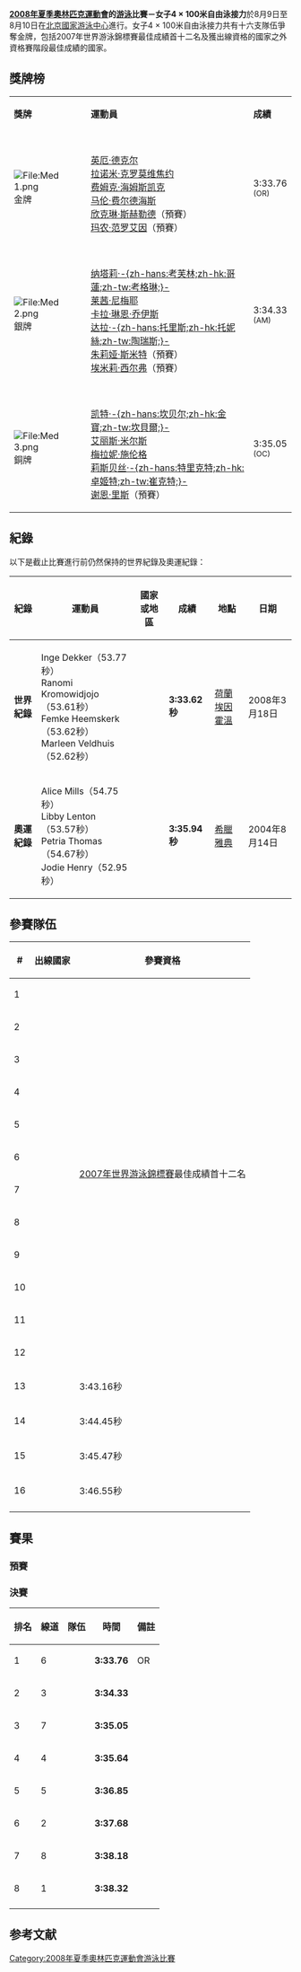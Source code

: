 {{noteTA
|1=zh-hans:專項; zh-hant:項目;
}}

{{2008年夏季奧林匹克運動會游泳比賽}}

'''[[2008年夏季奧林匹克運動會|2008年夏季奧林匹克運動會]]的[[2008年夏季奧林匹克運動會游泳比賽|游泳]]比賽－女子4 × 100米自由泳接力'''於8月9日至8月10日在[[北京國家游泳中心|北京國家游泳中心]]進行。女子4 × 100米自由泳接力共有十六支隊伍爭奪金牌，包括2007年世界游泳錦標賽最佳成績首十二名及獲出線資格的國家之外資格賽階段最佳成績的國家。

== 獎牌榜 ==
{| class="wikitable"
|- bgcolor="#efefef"
| '''獎牌'''
| '''運動員'''
| '''成績'''
|-
| bgcolor="gold" | [[File:Med_1.png|File:Med 1.png]] 金牌
| {{flagIOCteam|NED|2008年夏季}}<br />[[英厄·德克尔|英厄·德克尔]]<br />[[拉诺米·克罗莫维焦约|拉诺米·克罗莫维焦约]]<br />[[费姆克·海姆斯凯克|费姆克·海姆斯凯克]]<br />[[马伦·费尔德海斯|马伦·费尔德海斯]]<br />[[欣克琳·斯赫勒德|欣克琳·斯赫勒德]]（預賽）<br />[[玛农·范罗艾因|玛农·范罗艾因]]（預賽）||3:33.76 <br /><small>(OR)</small>
|-
| bgcolor="silver" | [[File:Med_2.png|File:Med 2.png]] 銀牌
| {{flagIOCteam|USA|2008年夏季}}<br />[[納塔莉·考芙林|纳塔莉·-{zh-hans:考芙林;zh-hk:哥蓮;zh-tw:考格琳;}-]]<br />[[莱茜·尼梅耶|莱茜·尼梅耶]]<br />[[卡拉·琳恩·乔伊斯|卡拉·琳恩·乔伊斯]]<br />[[达拉·托里斯|达拉·-{zh-hans:托里斯;zh-hk:托妮絲;zh-tw:陶瑞斯;}-]]<br />[[朱莉娅·斯米特|朱莉娅·斯米特]]（預賽）<br />[[埃米莉·西尔弗|埃米莉·西尔弗]]（預賽）||3:34.33 <br /><small>(AM)</small>
|-
| bgcolor="cc9966" | [[File:Med_3.png|File:Med 3.png]] 銅牌
| {{flagIOCteam|AUS|2008年夏季}} <br />[[凯特·坎贝尔|凯特·-{zh-hans:坎贝尔;zh-hk:金寶;zh-tw:坎貝爾;}-]]<br />[[艾丽斯·米尔斯|艾丽斯·米尔斯]]<br />[[梅拉妮·施伦格|梅拉妮·施伦格]]<br />[[莉斯贝丝·特里克特|莉斯贝丝·-{zh-hans:特里克特;zh-hk:卓姬特;zh-tw:崔克特;}-]]<br />[[谢恩·里斯|谢恩·里斯]]（預賽）||3:35.05 <br /><small>(OC)</small>
|}

== 紀錄 ==
以下是截止比賽進行前仍然保持的世界紀錄及奧運紀錄：
{| class="wikitable" style="text-align:center; font-size:85%"
|-
! 紀錄 
! 運動員
! 國家或地區
! 成績
! 地點
! 日期
|-
| '''世界紀錄'''
| Inge Dekker（53.77秒）<br />Ranomi Kromowidjojo（53.61秒）<br />Femke Heemskerk（53.62秒）<br />Marleen Veldhuis（52.62秒）
| {{NED}}
| ''' 3:33.62秒'''
| [[荷蘭|荷蘭]][[埃因霍溫|埃因霍溫]]
| 2008年3月18日
|-
| '''奧運紀錄'''
| Alice Mills（54.75秒）<br />Libby Lenton（53.57秒）<br />Petria Thomas（54.67秒）<br />Jodie Henry（52.95秒）
| {{AUS}}
| ''' 3:35.94秒'''
| [[希臘|希臘]][[雅典|雅典]]
| 2004年8月14日
|}

== 參賽隊伍 ==
{| class="wikitable" width=400 style="text-align:center; font-size:90%"
|-
! #
! 出線國家
! colspan=2|參賽資格
|-
| 1 || align="left"|{{flagIOC|USA|2008年夏季}} || rowspan=12 colspan=2|[[2007年世界游泳錦標賽|2007年世界游泳錦標賽]]最佳成績首十二名
|-
| 2 || align="left"|{{flagIOC|NED|2008年夏季}}
|-
| 3 || align="left"|{{flagIOC|AUS|2008年夏季}} 
|-
| 4 || align="left"|{{flagIOC|SWE|2008年夏季}} 
|-
| 5 || align="left"|{{flagIOC|GER|2008年夏季}} 
|-
| 6 || align="left"|{{flagIOC|CHN|2008年夏季}} 
|-
| 7 || align="left"|{{flagIOC|FRA|2008年夏季}} 
|-
| 8 || align="left"|{{flagIOC|GBR|2008年夏季}} 
|-
| 9 || align="left"|{{flagIOC|BLR|2008年夏季}} 
|-
| 10 || align="left"|{{flagIOC|CAN|2008年夏季}}
|-
| 11 || align="left"|{{flagIOC|UKR|2008年夏季}} 
|-
| 12 || align="left"|{{flagIOC|NZL|2008年夏季}} 
|-
| 13 || align="left"|{{flagIOC|BRA|2008年夏季}} || 3:43.16秒 || rowspan=4|資格賽階段最佳成績的國家
|-
| 14 || align="left"|{{flagIOC|JPN|2008年夏季}} || 3:44.45秒
|-
| 15 || align="left"|{{flagIOC|FIN|2008年夏季}} || 3:45.47秒
|-
| 16 || align="left"|{{flagIOC|BEL|2008年夏季}} || 3:46.55秒
|-
|}


== 賽果 ==
=== 預賽 ===

=== 決賽 ===
{| class="wikitable sortable" width=70% style="text-align:center"
|-
! 排名 || 線道 || 隊伍 || 時間 || 備註
|-
| 1 || 6 ||align=left| '''{{flagIOC|NED|2008年夏季}}'''<br /><small> || '''3:33.76''' || OR
|-
| 2 || 3 ||align=left| '''{{flagIOC|USA|2008年夏季}}'''<br /><small> || '''3:34.33''' ||
|-
| 3 || 7 ||align=left| '''{{flagIOC|AUS|2008年夏季}}'''<br /><small> || '''3:35.05''' ||
|-
| 4 || 4 ||align=left| '''{{flagIOC|CHN|2008年夏季}}'''<br /><small> || '''3:35.64''' ||
|-
| 5 || 5 ||align=left| '''{{flagIOC|GER|2008年夏季}}'''<br /><small> || '''3:36.85''' ||
|-
| 6 || 2 ||align=left| '''{{flagIOC|FRA|2008年夏季}}'''<br /><small> || '''3:37.68''' ||
|-
| 7 || 8 ||align=left| '''{{flagIOC|GBR|2008年夏季}}'''<br /><small> || '''3:38.18''' ||
|-
| 8 || 1 ||align=left| '''{{flagIOC|CAN|2008年夏季}}'''<br /><small> || '''3:38.32''' ||
|-
|}

== 参考文献 ==
{{reflist}}

{{夏季奥林匹克运动会女子4×100米自由泳接力比赛}}

[[Category:2008年夏季奧林匹克運動會游泳比賽|Category:2008年夏季奧林匹克運動會游泳比賽]]